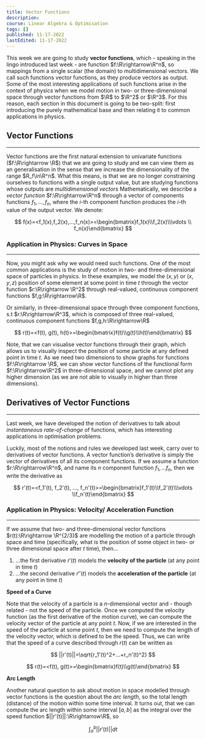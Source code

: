 ```yaml
---
title: Vector Functions
description:
course: Linear Algebra & Optimisation
tags: []
published: 11-17-2022
lastEdited: 11-17-2022
---
```


This week we are going to study **vector functions**, which - speaking in the lingo introduced last week - are function $f:\R\rightarrow\R^n$, so
mappings from a single scalar (the domain) to multidimensional vectors. We call such functions vector functions, as they produce vectors as output.
Some of the most interesting applications of such functions arise in the context of physics when we model motion in two- or three-dimensional space
through vector functions from $\R$ to $\R^2$ or $\R^3$. For this reason, each section in this document is going to be two-split: first introducing the
purely mathematical base and then relating it to common applications in physics.

## Vector Functions

---

Vector functions are the first natural extension to univariate functions ($f:\R\rightarrow \R$) that we are going to study and we can view them as an
generalisation in the sense that we increase the dimensionality of the range $R_f\in\R^n$. What this means, is that we are no longer constraining
ourselves to functions with a single output value, but are studying functions whose outputs are _multidimensional vectors_ Mathematically, we describe
a _vector function_ $f:\R\rightarrow\R^n$ through a vector of components functions $f_1,...,f_n$, where the $i$-th component function produces the
$i$-th value of the output vector. We denote:

$$
f(x)=<f_1(x),f_2(x),...,f_n(x)>=\begin{bmatrix}f_1(x)\\f_2(x)\\\vdots \\ f_n(x)\end{bmatrix}
$$

### Application in Physics: Curves in Space

---

Now, you might ask why we would need such functions. One of the most common applications is the study of motion in two- and three-dimensional space of
particles in physics. In these examples, we model the $(x,y)$ or $(x,y,z)$ position of some element at some point in time $t$ through the vector
function $r:\R\rightarrow \R^2$ through real-valued, continuous component functions $f,g:\R\rightarrow\R$.

Or similarly, in three-dimensional space through three component functions, s.t $r:\R\rightarrow\R^3$, which is composed of three real-valued,
continuous component functions $f,g,h:\R\rightarrow\R$

$$
r(t)=<f(t), g(t), h(t)>=\begin{bmatrix}f(t)\\g(t)\\h(t)\end{bmatrix}
$$

Note, that we can visualise vector functions through their graph, which allows us to visually inspect the position of some particle at any defined
point in time $t$. As we need two dimensions to show graphs for functions $f:\R\rightarrow \R$, we can show vector functions of the functional form
$f:\R\rightarrow\R^2$ in three-dimensional space, and we cannot plot any higher dimension (as we are not able to visually in higher than three
dimensions).

## Derivatives of Vector Functions

---

Last week, we have developed the notion of derivatives to talk about _instantaneous rate-of-change_ of functions, which has interesting applications
in optimisation problems.

Luckily, most of the notions and rules we developed last week, carry over to derivatives of vector functions. A vector function’s derivative is simply
the vector of derivatives of all its component functions. If we assume a function $r:\R\rightarrow\R^n$, and name its $n$ component function
$f_1,...f_n$, then we write the derivative as

$$
r'(t)=<f_1'(t), f_2'(t), ..., f_n'(t)>=\begin{bmatrix}f_1'(t)\\f_2'(t)\\\vdots \\f_n'(t)\end{bmatrix}
$$

### Application in Physics: Velocity/ Acceleration Function

---

If we assume that two- and three-dimensional vector functions $r(t):\R\rightarrow \R^{2/3}$ are modelling the motion of a particle through space and
time (specifically, what is the position of some object in two- or three dimensional space after $t$ time), then…

1. …the first derivative $r'(t)$ models the **velocity of the particle** (at any point in time $t$)
2. …the second derivative $r''(t)$ models the **acceleration of the particle** (at any point in time $t$)

**Speed of a Curve**

Note that the velocity of a particle is a $n$-dimensional vector and - though related - not the speed of the particle. Once we computed the velocity
function (as the first derivative of the motion curve), we can compute the velocity vector of the particle at any point $t$. Now, if we are interested
in the speed of the particle at some point $t$, then we need to compute the length of the velocity vector, which is defined to be the speed. Thus, we
can write that the speed of a curve described through $r(t)$ can be written as

$$
||r'(t)||=\sqrt{r_1'(t)^2+...+r_n'(t)^2}
$$

$$
r(t)=<f(t), g(t)>=\begin{bmatrix}f(t)\\g(t)\end{bmatrix}
$$

**Arc Length**

Another natural question to ask about motion in space modelled through vector functions is the question about the _arc length_, so the total length
(distance) of the motion within some time interval. It turns out, that we can compute the arc length within some interval $[a,b]$ as the integral over
the speed function $||r'(t)||:\R\rightarrow\R$, so

$$
\int_a^b||r'(t)|| dt
$$
